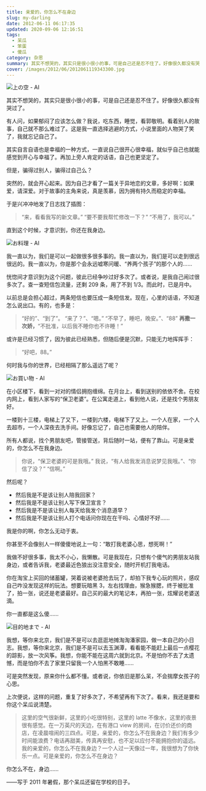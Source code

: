 ```yaml
---
title: 亲爱的，你怎么不在身边
slug: my-darling
date: 2012-06-11 06:17:35
updated: 2020-09-06 12:16:51
tags:
  - 呆瓜
  - 笨蛋
  - 傻瓜
category: 杂思
summary: 其实不想哭的，其实只是很小很小的事，可是自己还是忍不住了。好像很久都没有哭过了。有人问，如果郁闷了应该怎么做？我说，吃东西，睡觉，看郭敬明。看着别人的故事，自己就不那么难过了。
cover: /images/2012/06/2012061119343300.jpg
---
```


![上の空 - AI](/images/2012/06/2012061119414600.jpg)

<MusicPlayer netease={1909962184} />

其实不想哭的，其实只是很小很小的事，可是自己还是忍不住了。好像很久都没有哭过了。

有人问，如果郁闷了应该怎么做？我说，吃东西，睡觉，看郭敬明。看着别人的故事，自己就不那么难过了。这是我一直选择逃避的方式，小说里面的人物哭了笑了，我就忘记自己了。

其实自言自语也是幸福的一种方式，一直说自己很开心很幸福，就似乎自己也就能感觉到开心与幸福了。再加上旁人肯定的话语，自己也更坚定了。

但是，骗得过别人，骗得过自己么？

突然的，就会开心起来。因为自己才看了一篇关于异地恋的文章，多好啊：如果爱，请深爱。对于故事的主角来说，真是羡慕，因为拥有持久而稳定的幸福。

于是兴冲冲地发了日志找了插图：

> “来，看看我写的新文章。”
> “要不要我帮忙修改一下？”
> “不用了，我可以。”

直到这个时候，才意识到，你还在我身边。

![お料理 - AI](/images/2012/06/2012061119415100.jpg)

我一直以为，我们是可以一起做很多很多事的。我一直以为，我们是可以走到很远很远的。我一直以为，你是那个会永远嘘寒问暖、“养两个孩子”的那个人的……

恍惚间才意识到为这个问题，彼此已经争吵过好多次了。或者说，是我自己闹过很多次了。查一查短信包流量，还剩 209 条，用了不到 1/3。而此时，已是月中。

以前总是会担心超过，两条短信也要压成一条短信发。现在，心里的话语，不知道怎么说出口。有的，也多是：

> “好的”、“到了”。
> “来了？”、“嗯。”
> “不早了，睡吧，晚安。”、“88”
> **再撒一次娇，**“不批准，以后我不睡你也不许睡！”

或许是已经习惯了，因为彼此已经熟悉，但随后便是沉默，只能无力地挥挥手：

> “好吧，88。”

何时我与你的世界，已经相隔了那么遥远了呢？

![お買い物 - AI](/images/2012/06/2012061119415700.jpg)

在小区楼下，看到一对对的情侣拥抱缠绵。在月台上，看到送别的依依不舍。在校内网上，看到人家写的“保卫老婆”。在公寓走道上，看到他人说，还是找个男朋友好。

一楼到十三楼，电梯上了又下，一楼到六楼，电梯下了又上。一个人在家，一个人去超市，一个人深夜去洗手间。好像忘记了，自己也需要他人的陪伴。

所有人都说，找个男朋友吧，管接管送，背后随时一站，便有了靠山。可是亲爱的，你怎么不在我身边。

> 你说，“保卫老婆的可是我哦。”
> 我说，“有人给我发消息说梦见我哦。”、“你信了没？”
> “信啊。”

然后呢？

- 然后我是不是该让别人陪我回家？
- 然后我是不是该让别人写下保卫宣言？
- 然后我是不是该让别人每天给我发个消息道早？
- 然后我是不是该让别人打个电话问你现在在干吗、心情好不好……

我是你的啊，你怎么无动于衷。

你甚至不会像别人一样傻傻地说上一句：“敢打我老婆心思，想死啊！”

我做不好很多事，我太不小心，我懒散。可是我现在，只想有个傻气的男朋友站我身边，或者告诉我，老婆最近色狼出没注意安全，随时开机打我电话。

你在淘宝上买回的储蓄罐，哭着说被老婆抢去玩了，却拍下我专心玩的照片，感叹自己咋没发现这样的玩法。想要玩暗黑 3，左右找理由，猴急猴腮，终于被批准了，拍一张，说还是老婆最好。自己买的最大的笔记本，再拍一张，炫耀说老婆送滴。

你一直都是这么傻……

![目的地まで - AI](/images/2012/06/2012061119420300.jpg)

我想，等你来北京，我们是不是可以去逛逛地摊淘淘潘家园，做一本自己的小日志。我想，等你来北京，我们是不是可以去玉渊潭，看看能不能赶上最后一点樱花的踪影，放一次风筝。我想，你能不能在这周六就到北京。不是怕你不去了太遗憾，而是怕你不去了家里只留我一个人怕黑不敢睡……

可是突然发现，原来你什么都不懂。或者说，你依旧是那么呆，不会揣摩女孩子的心思。

上次便说，这样的问题，重复了好多次了，不希望再有下次了。看来，我还是要和你这个呆瓜说清楚。

> 这里的空气很新鲜，这里的小吃很特别，这里的 latte 不像水，这里的夜景很有感觉。在一万英尺的天边，在有港口 view 的房间，在讨价还价的商店，在凌晨喧闹的三四点。可是，亲爱的，你怎么不在我身边？我们有多少时间能浪费？电话再甜美，传真再安慰，也不足以应付不能拥抱你的遥远。我的亲爱的，你怎么不在我身边？一个人过一天像过一年，我很想为了你快乐一点。可是亲爱的，你怎么不在身边？

你怎么不在，身边……

——写于 2011 年暑假，那个呆瓜还留在学校的日子。
